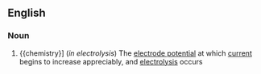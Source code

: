 ==English==

===Noun===
{{en-noun|sg=[[decomposition]] [[potential]]}}

#{{chemistry}] (''in electrolysis'') The [[electrode potential]] at which [[current]] begins to increase appreciably, and [[electrolysis]] occurs